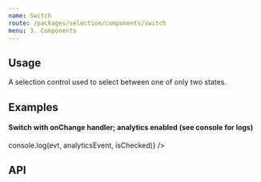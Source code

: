 ```yaml
---
name: Switch
route: /packages/selection/components/switch
menu: 3. Components
---
```


## Usage
A selection control used to select between one of only two states.

## Examples
<Playground testId="examples">
  <div><Switch /></div>
  <div><Switch label="check this out!" /></div>
  <div><Switch isChecked label="I see you checked it out"/></div>
  <div><Switch isDisabled label="this is not checked and disabled" /></div>
  <div><Switch isChecked isDisabled  label="this is checked, but disabled" /></div>
  <div>
    <h4>Switch with onChange handler; analytics enabled (see console for logs)</h4>
    <Switch onChange={(evt, analyticsEvent, isChecked) => console.log(evt, analyticsEvent, isChecked)} /></div>
</Playground>

## API
<PropsTable of={SwitchSrc} />
